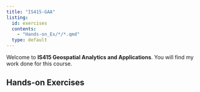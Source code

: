 ```yaml
---
title: "IS415-GAA"
listing:
  id: exercises
  contents: 
    - "Hands-on_Ex/*/*.qmd"
  type: default
---
```


Welcome to **IS415 Geospatial Analytics and Applications**. You will find my work done for this course.

## Hands-on Exercises

::: {#exercises}
:::
